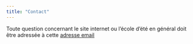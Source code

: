 ```yaml
---
title: "Contact"
---
```


Toute question concernant le site internet ou l'école d'été en général doit être adressée à cette [adresse email](mailto:info@cist.cnrs.fr "[EE2023] -")

<!-- En ce qui concerne les modules ou un contenu pédagogique spécifique, vous pouvez contacter directement les formateur·rices. -->
